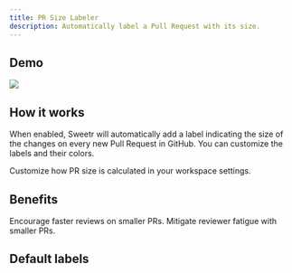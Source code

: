 ```yaml
---
title: PR Size Labeler
description: Automatically label a Pull Request with its size.
---
```



## Demo

<Frame>
  <img src="/images/automations/pr-size-labeler.webp" />
</Frame>

## How it works

When enabled, Sweetr will automatically add a label indicating the size of the changes on every new Pull Request in GitHub. You can customize the labels and their colors.

Customize how PR size is calculated in your workspace settings.

## Benefits

<Card horizontal title="Improves cycle time" icon="clock">
  Encourage faster reviews on smaller PRs.
</Card>
<Card horizontal title="Improves failure rate" icon="bug">
  Mitigate reviewer fatigue with smaller PRs.
</Card>

## Default labels

<PrSize color="#69DB7C" size="Tiny" label="< 20 lines changed." />
<PrSize color="#69DB7C" size="Small" label="20~100 lines changed." />
<PrSize color="#A6A7AB" size="Medium" label="100~250 lines changed." />
<PrSize color="#ff8787" size="Large" label="250~500 lines changed." />
<PrSize color="#ff8787" size="Huge" label="> 500 lines changed." />
